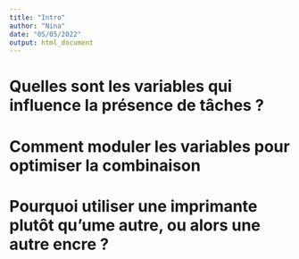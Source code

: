 ```yaml
---
title: "Intro"
author: "Nina"
date: "05/05/2022"
output: html_document
---
```



# Quelles sont les variables qui influence la présence de tâches ?
# Comment moduler les variables pour optimiser la combinaison 
# Pourquoi utiliser une imprimante plutôt qu'ume autre, ou alors une autre encre ?
